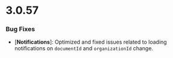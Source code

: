 # 3.0.57

### Bug Fixes

- [**Notifications**]: Optimized and fixed issues related to loading notifications on `documentId` and `organizationId` change.
